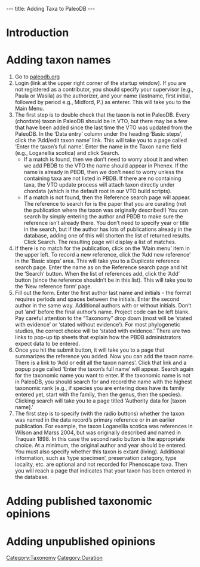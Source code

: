 ---
title: Adding Taxa to PaleoDB
---

=Introduction=

=Adding taxon names=
#Go to [http://paleodb.org paleodb.org]
#Login (link at the upper right corner of the startup window).  If you are not registered as a contributor, you should specify your supervisor (e.g., Paula or Wasila) as the authorizer, and your name (lastname, first initial, followed by period e.g., Midford, P.) as enterer.  This will take you to the Main Menu.
#The first step is to double check that the taxon is not in PaleoDB.  Every (chordate) taxon in PaleoDB should be in VTO, but there may be a few that have been added since the last time the VTO was updated from the PaleoDB.   In the ‘Data entry’ column under the heading ‘Basic steps’, click the ‘Add/edit taxon name’ link.  This will take you to a page called ‘Enter the taxon’s full name’.  Enter the name in the Taxon name field (e.g., Loganellia scotica) and click Search.
#*If a match is found, then we don’t need to worry about it and when we add PBDB to the VTO the name should appear in Phenex.  If the name is already in PBDB, then we don't need to worry unless the containing taxa are not listed in PBDB.  If there are no containing taxa, the VTO update process will attach taxon directly under chordata (which is the default root in our VTO build scripts).
#*If a match is not found, then the Reference search page will appear.  The reference to search for is the paper that you are curating (not the publication where the taxon was originally described!)  You can search by simply entering the author and PBDB to make sure the reference isn’t already there.  You don’t need to specify year or title in the search, but if the author has lots of publications already in the database, adding one of this will shorten the list of returned results.  Click Search.  The resulting page will display a list of matches.
#If there is no match for the publication, click on the ‘Main menu’ item in the upper left.  To record a new reference, click the ‘Add new reference’ in the ‘Basic steps’ area.  This will take you to a Duplicate reference search page.  Enter the name as on the Reference search page and hit the ‘Search’ button.  When the list of references add, click the ‘Add’ button (since the reference shouldn’t be in this list).  This will take you to the ‘New reference form’ page.
#Fill out the form.  Enter the first author last name and initials - the format requires periods and spaces between the initials. Enter the second author in the same way.  Additional authors with or without initials.  Don’t put ‘and’ before the final author’s name.  Project code can be left blank.  Pay careful attention to the “Taxonomy” drop down (most will be ‘stated with evidence’  or ‘stated without evidence’).  For most phylogenetic studies, the correct choice will be ‘stated with evidence.’  There are two links to pop-up tip sheets that explain how the PBDB administrators expect data to be entered.
#Once you hit the submit button, it will take you to a page that summarizes the reference you added.  Now you can add the taxon name.  There is a link to ‘Add or edit all the taxon names’.  Click that link and a popup page called ‘Enter the taxon’s full name’ will appear.   Search again for the taxonomic name you want to enter. If the taxonomic name is not in PaleoDB, you should search for and record the name with the highest taxonomic rank (e.g., if species you are entering does have its family entered yet, start with the family, then the genus, then the species).  Clicking search will take you to a page titled ‘Authority data for [taxon name].’
#The first step is to specify (with the radio buttons) whether the taxon was named in the data record’s primary reference or in an earlier publication.  For example, the taxon Loganellia scotica was references in Wilson and Marss 2004, but was originally described and named in Traquair 1898.  In this case the second radio button is the appropriate choice.  At a minimum, the original author and year should be entered.  You must also specify whether this taxon is extant (living).  Additional information, such as ‘type specimen’, preservation category, type locality, etc. are optional and not recorded for Phenoscape taxa.  Then you will reach a page that indicates that your taxon has been entered in the database.


=Adding published taxonomic opinions=



=Adding unpublished opinions=

[[Category:Taxonomy]]
[[Category:Curation]]